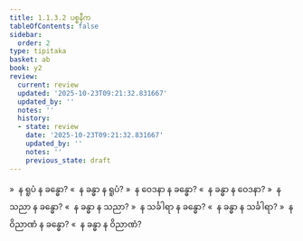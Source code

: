 ```yaml
---
title: 1.1.3.2 ပစ္စနီက
tableOfContents: false
sidebar:
  order: 2
type: tipitaka
basket: ab
book: y2
review:
  current: review
  updated: '2025-10-23T09:21:32.831667'
  updated_by: ''
  notes: ''
  history:
  - state: review
    date: '2025-10-23T09:21:32.831667'
    updated_by: ''
    notes: ''
    previous_state: draft
---
```



<ReviewStatus review={frontmatter.review} showDetails={true} />

<HypothesisAnnotation frontmatter={frontmatter} />

<DynamicBreadcrumb />

<Division number="15" book="y2" e="ch" v="33" p="19">

<Paragraph number="113" book="y2">
»  န ရူပံ န ခန္ဓော?
</Paragraph>

<Paragraph number="114" book="y2">
«  န ခန္ဓာ န ရူပံ?
</Paragraph>

<Paragraph number="115" book="y2">
»  န ဝေဒနာ န ခန္ဓော?
</Paragraph>

<Paragraph number="116" book="y2">
«  န ခန္ဓာ န ဝေဒနာ?
</Paragraph>

<Paragraph number="117" book="y2">
»  န သညာ န ခန္ဓော?
</Paragraph>

<Paragraph number="118" book="y2">
«  န ခန္ဓာ န သညာ?
</Paragraph>

<Paragraph number="119" book="y2">
»  န သင်္ခါရာ န ခန္ဓော?
</Paragraph>

<Paragraph number="120" book="y2">
«  န ခန္ဓာ န သင်္ခါရာ?
</Paragraph>

<Paragraph number="121" book="y2">
»  န ဝိညာဏံ န ခန္ဓော?
</Paragraph>

<Paragraph number="122" book="y2">
«  န ခန္ဓာ န ဝိညာဏံ?
</Paragraph>
</Division>